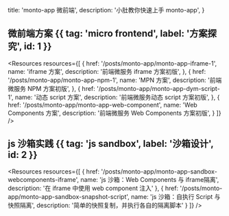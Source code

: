   title: 'monto-app 微前端',
  description:
    '小肚教你快速上手 monto-app',
}



## 微前端方案 {{ tag: 'micro frontend', label: '方案探究', id: 1 }}

<Resources resources={[
  {
    href: '/posts/monto-app/monto-app-iframe-1',
    name: 'iframe 方案',
    description: '前端微服务 iframe 方案初版',
  },
  {
    href: '/posts/monto-app/monto-app-npm-1',
    name: 'MPN 方案',
    description: '前端微服务 NPM 方案初版',
  },
  {
    href: '/posts/monto-app/monto-app-dym-script-1',
    name: '动态 script 方案',
    description: '前端微服务动态 script 方案初版',
  },
  {
    href: '/posts/monto-app/monto-app-web-component',
    name: 'Web Components 方案',
    description: '前端微服务 Web Components 方案初版',
  }
]} />

## js 沙箱实践 {{ tag: 'js sandbox', label: '沙箱设计', id: 2 }}

<Resources resources={[
  {
    href: '/posts/monto-app/monto-app-sandbox-webcomponents-iframe',
    name: 'js 沙箱：Web Components 与 iframe隔离',
    description: '在 iframe 中使用 web component 注入'
  },
  {
    href: '/posts/monto-app/monto-app-sandbox-snapshot-script',
    name: 'js 沙箱：自执行 Script 与 快照隔离',
    description: '简单的快照复制，并执行各自的隔离脚本'
  }
]} />